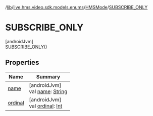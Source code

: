 /[lib](/api-reference/android/v2/home/content)/[live.hms.video.sdk.models.enums](../../index)/[HMSMode](../index)/[SUBSCRIBE_ONLY](index)

# SUBSCRIBE_ONLY

[androidJvm]\
[SUBSCRIBE_ONLY](index)()

## Properties

| Name               | Summary                                                                                                              |
| ------------------ | -------------------------------------------------------------------------------------------------------------------- |
| [name](name)       | [androidJvm]<br />val [name](name): [String](https://kotlinlang.org/api/latest/jvm/stdlib/kotlin/-string/index.html) |
| [ordinal](ordinal) | [androidJvm]<br />val [ordinal](ordinal): [Int](https://kotlinlang.org/api/latest/jvm/stdlib/kotlin/-int/index.html) |
